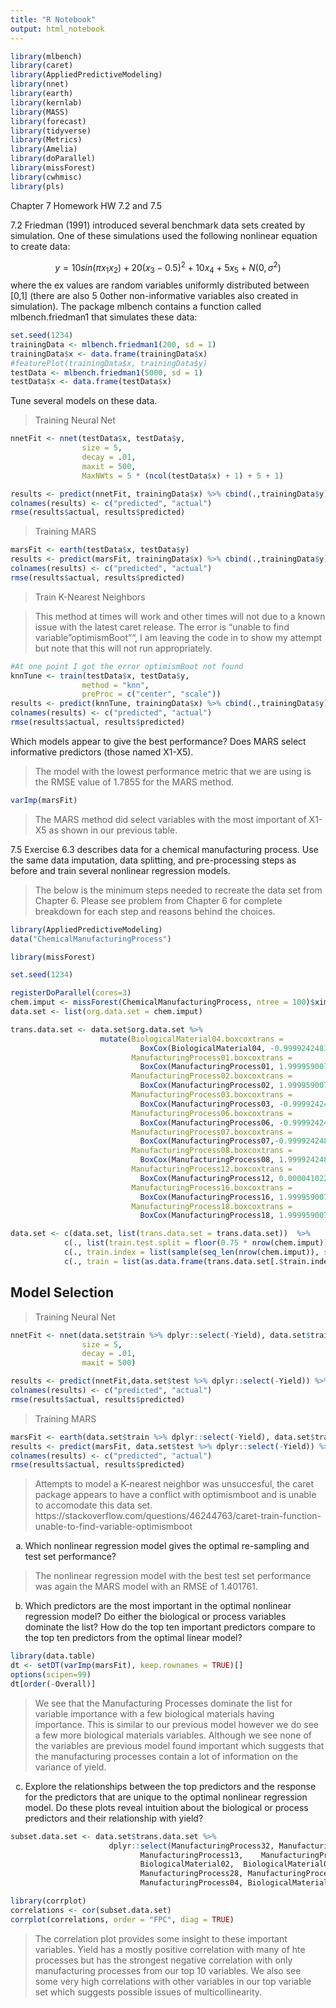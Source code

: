 ```yaml
---
title: "R Notebook"
output: html_notebook
---
```


```r
library(mlbench)
library(caret)
library(AppliedPredictiveModeling)
library(nnet)
library(earth)
library(kernlab)
library(MASS)
library(forecast)
library(tidyverse)
library(Metrics)
library(Amelia)
library(doParallel)
library(missForest)
library(cwhmisc)
library(pls)
```

Chapter 7 Homework HW 7.2 and 7.5

7.2 Friedman (1991) introduced several benchmark data sets created by simulation. One of these simulations used the following nonlinear equation to create data:

$$y = 10sin(\pi x_1 x_2) + 20(x_3 -0.5)^2+10x_4 +5x_5 + N(0,\sigma^2)$$
where the ex values are random variables uniformly distributed between [0,1] (there are also 5 0other non-informative variables also created in simulation). The package mlbench contains a function called mlbench.friedman1 that simulates these data:

```r
set.seed(1234)
trainingData <- mlbench.friedman1(200, sd = 1)
trainingData$x <- data.frame(trainingData$x)
#featurePlot(trainingData$x, trainingData$y)
testData <- mlbench.friedman1(5000, sd = 1)
testData$x <- data.frame(testData$x)
```

Tune several models on these data.

> Training Neural Net

```r
nnetFit <- nnet(testData$x, testData$y,
                size = 5,
                decay = .01,
                maxit = 500,
                MaxNWts = 5 * (ncol(testData$x) + 1) + 5 + 1)

results <- predict(nnetFit, trainingData$x) %>% cbind(.,trainingData$y) %>% as.data.frame()
colnames(results) <- c("predicted", "actual")
rmse(results$actual, results$predicted)
```

> Training MARS

```r
marsFit <- earth(testData$x, testData$y)
results <- predict(marsFit, trainingData$x) %>% cbind(.,trainingData$y) %>% as.data.frame()
colnames(results) <- c("predicted", "actual")
rmse(results$actual, results$predicted)
```

> Train K-Nearest Neighbors

> This method at times will work and other times will not due to a known issue with the latest caret release. The error is "unable to find variable "optimismBoot"", I am leaving the code in to show my attempt but note that this will not run appropriately. 

```r
#At one point I got the error optimismBoot not found
knnTune <- train(testData$x, testData$y, 
                method = "knn", 
                preProc = c("center", "scale"))
results <- predict(knnTune, trainingData$x) %>% cbind(.,trainingData$y) %>% as.data.frame()
colnames(results) <- c("predicted", "actual")
rmse(results$actual, results$predicted)
```

Which models appear to give the best performance? Does MARS select informative predictors (those named X1-X5).

> The model with the lowest performance metric that we are using is the RMSE value of 1.7855 for the MARS method. 

```r
varImp(marsFit)
```

> The MARS method did select variables with the most important of X1-X5 as shown in our previous table. 

7.5 Exercise 6.3 describes data for a chemical manufacturing process. Use the same data imputation, data splitting, and pre-processing steps as before and train several nonlinear regression models.

> The below is the minimum steps needed to recreate the data set from Chapter 6. Please see problem from Chapter 6 for complete breakdown for each step and reasons behind the choices. 

```r
library(AppliedPredictiveModeling)
data("ChemicalManufacturingProcess")
```

```r
library(missForest)

set.seed(1234)

registerDoParallel(cores=3)
chem.imput <- missForest(ChemicalManufacturingProcess, ntree = 100)$ximp
data.set <- list(org.data.set = chem.imput)
```

```r
trans.data.set <- data.set$org.data.set %>% 
                    mutate(BiologicalMaterial04.boxcoxtrans = 
                             BoxCox(BiologicalMaterial04, -0.99992424816297),
                           ManufacturingProcess01.boxcoxtrans = 
                             BoxCox(ManufacturingProcess01, 1.99995900720725),
                           ManufacturingProcess02.boxcoxtrans = 
                             BoxCox(ManufacturingProcess02, 1.99995900720725),
                           ManufacturingProcess03.boxcoxtrans = 
                             BoxCox(ManufacturingProcess03, -0.99992424816297),
                           ManufacturingProcess06.boxcoxtrans = 
                             BoxCox(ManufacturingProcess06, -0.99992424816297),
                           ManufacturingProcess07.boxcoxtrans = 
                             BoxCox(ManufacturingProcess07,-0.99992424816297),
                           ManufacturingProcess08.boxcoxtrans = 
                             BoxCox(ManufacturingProcess08, 1.99992424816297),
                           ManufacturingProcess12.boxcoxtrans = 
                             BoxCox(ManufacturingProcess12, 0.0000410225926326142),
                           ManufacturingProcess16.boxcoxtrans = 
                             BoxCox(ManufacturingProcess16, 1.99995900720725),
                           ManufacturingProcess18.boxcoxtrans = 
                             BoxCox(ManufacturingProcess18, 1.99995900720725))
```

```r
data.set <- c(data.set, list(trans.data.set = trans.data.set))  %>% 
            c(., list(train.test.split = floor(0.75 * nrow(chem.imput)))) %>% 
            c(., train.index = list(sample(seq_len(nrow(chem.imput)), size = .$train.test.split))) %>%
            c(., train = list(as.data.frame(trans.data.set[.$train.index,])), test = list(as.data.frame(trans.data.set[-.$train.index,])))
```

## Model Selection

> Training Neural Net

```r
nnetFit <- nnet(data.set$train %>% dplyr::select(-Yield), data.set$train$Yield,
                size = 5,
                decay = .01,
                maxit = 500)

results <- predict(nnetFit,data.set$test %>% dplyr::select(-Yield)) %>% cbind(.,data.set$test$Yield) %>% as.data.frame()
colnames(results) <- c("predicted", "actual")
rmse(results$actual, results$predicted)
```

> Training MARS

```r
marsFit <- earth(data.set$train %>% dplyr::select(-Yield), data.set$train$Yield)
results <- predict(marsFit, data.set$test %>% dplyr::select(-Yield)) %>% cbind(.,data.set$test$Yield) %>% as.data.frame()
colnames(results) <- c("predicted", "actual")
rmse(results$actual, results$predicted)
```

> Attempts to model a K-nearest neighbor was unsuccesful, the caret package appears to have a conflict with optimismboot and is unable to accomodate this data set. https://stackoverflow.com/questions/46244763/caret-train-function-unable-to-find-variable-optimismboot

a. Which nonlinear regression model gives the optimal re-sampling and test set performance?

> The nonlinear regression model with the best test set performance was again the MARS model with an RMSE of 1.401761.

b. Which predictors are the most important in the optimal nonlinear regression model? Do either the biological or process variables dominate the list? How do the top ten important predictors compare to the top ten predictors from the optimal linear model?

```r
library(data.table)
dt <- setDT(varImp(marsFit), keep.rownames = TRUE)[]
options(scipen=99)
dt[order(-Overall)]
```

> We see that the Manufacturing Processes dominate the list for variable importance with a few biological materials having importance. This is similar to our previous model however we do see a few more biological materials variables. Although we see none of the variables are previous model found important which suggests that the manufacturing processes contain a lot of information on the variance of yield. 

c. Explore the relationships between the top predictors and the response for the predictors that are unique to the optimal nonlinear regression model. Do these plots reveal intuition about the biological or process predictors and their relationship with yield? 

```r
subset.data.set <- data.set$trans.data.set %>% 
                      dplyr::select(ManufacturingProcess32, ManufacturingProcess09, 	
                             ManufacturingProcess13,	ManufacturingProcess33,  
                             BiologicalMaterial02,	BiologicalMaterial03, 
                             ManufacturingProcess28, ManufacturingProcess43, 
                             ManufacturingProcess04, BiologicalMaterial05, Yield)
```

```r
library(corrplot)
correlations <- cor(subset.data.set)
corrplot(correlations, order = "FPC", diag = TRUE)
```

> The correlation plot provides some insight to these important variables. Yield has a mostly positive correlation with many of hte processes but has the strongest negative correlation with only manufacturing processes from our top 10 variables. We also see some very high correlations with other variables in our top variable set which suggests possible issues of multicollinearity. 

